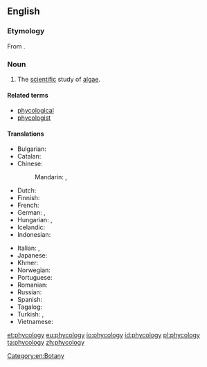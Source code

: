 ==English==
{{wikipedia}}
===Etymology===
From {{confix|phyco|logy|lang=en}}.

===Noun===
{{en-noun|-}}

# The [[scientific]] study of [[algae]].

====Related terms====
* [[phycological]]
* [[phycologist]]

====Translations====
{{trans-top|study of algae}}
* Bulgarian: {{t|bg|алгология}}
* Catalan: {{t|ca|ficologia|f}}
* Chinese:
*: Mandarin: {{t|cmn|藻類學|sc=Hani}}, {{t+|cmn|藻类学|tr=zǎolèixué|sc=Hani}}
* Dutch: {{t|nl|fycologie|f}}
* Finnish: {{t|fi|levätutkimus}}
* French: {{t+|fr|phycologie}}
* German: {{t+|de|Phykologie|f}}, {{t|de|Algenkunde}}
* Hungarian: {{t|hu|moszatkutatás }}, {{t|hu|algológia}}
* Icelandic: {{t|is|þörungafræði}}
* Indonesian: {{t+|id|fikologi}}
{{trans-mid}}
* Italian: {{t+|it|algologia|f}},  {{t|it|ficologia|f}}
* Japanese: {{t|ja|藻類学|tr=souruigaku|sc=Jpan}}
* Khmer: {{t|km|វារីជាតិវិទ្យា|tr=vieriiciet|sc=Khmr}}
* Norwegian: {{t|no|fykologi}}
* Portuguese: {{t+|pt|ficologia|f}}
* Romanian: {{t|ro|ficologie|f}}
* Russian: {{t+|ru|альгология||m}}
* Spanish: {{t+|es|ficología|f}}
* Tagalog: {{t|tl|dalublumutan}}
* Turkish: {{t|tr|fikoloji}},  {{t|tr|algoloji}}
* Vietnamese: {{t|vi|thuộc tảo}}
{{trans-bottom}}

[[Category:en:Botany]]

[[et:phycology]]
[[eu:phycology]]
[[io:phycology]]
[[id:phycology]]
[[pl:phycology]]
[[ta:phycology]]
[[zh:phycology]]